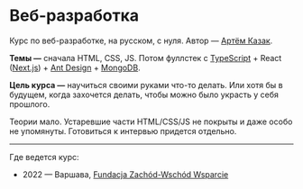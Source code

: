 # Веб-разработка

Курс по веб-разработке, на русском, с нуля. Автор — [Артём Казак](https://artyom.me).

**Темы —** сначала HTML, CSS, JS. Потом фуллстек с [TypeScript](https://www.typescriptlang.org/) + React ([Next.js](https://nextjs.org/)) + [Ant Design](https://ant.design/) + [MongoDB](https://www.mongodb.com/).

**Цель курса —** научиться своими руками что-то делать. Или хотя бы в будущем, когда захочется делать, чтобы можно было украсть у себя прошлого.

<p><span className="small text-muted">Теории мало. Устаревшие части HTML/CSS/JS не покрыты и даже особо не упомянуты. Готовиться к интервью придется отдельно.</span></p>

---

Где ведется курс:

* 2022 — Варшава, [Fundacja Zachód-Wschód Wsparcie](https://fzww.pl/)